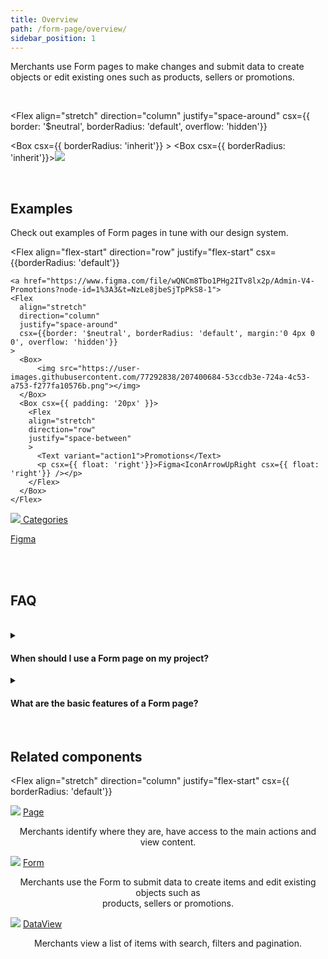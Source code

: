 ```yaml
---
title: Overview
path: /form-page/overview/
sidebar_position: 1
---
```



Merchants use Form pages to make changes and submit data to create objects or edit existing ones such as products, sellers or promotions.

<br />

<Flex
  align="stretch"
  direction="column"
  justify="space-around"
  csx={{ border: '$neutral', borderRadius: 'default', overflow: 'hidden'}}
>
  <Box csx={{ borderRadius: 'inherit'}} >
      <Box csx={{ borderRadius: 'inherit'}}><img src="https://user-images.githubusercontent.com/77292838/207400270-332fe32c-4d05-49af-afbb-d04cb8253f6b.png"></img></Box>
  </Box>
</Flex>

<br />

## Examples

Check out examples of Form pages in tune with our design system.

<Flex
  align="flex-start"
  direction="row"
  justify="flex-start"
  csx={{borderRadius: 'default'}}
>
    <a href="https://www.figma.com/file/wQNCm8Tbo1PHg2ITv8lx2p/Admin-V4-Promotions?node-id=1%3A3&t=NzLe8jbeSjTpPkS8-1">
    <Flex
      align="stretch"
      direction="column"
      justify="space-around"
      csx={{border: '$neutral', borderRadius: 'default', margin:'0 4px 0 0', overflow: 'hidden'}}
    >
      <Box>
          <img src="https://user-images.githubusercontent.com/77292838/207400684-53ccdb3e-724a-4c53-a753-f277fa10576b.png"></img>
      </Box>
      <Box csx={{ padding: '20px' }}>
        <Flex
        align="stretch"
        direction="row"
        justify="space-between"
        >
          <Text variant="action1">Promotions</Text>
          <p csx={{ float: 'right'}}>Figma<IconArrowUpRight csx={{ float: 'right'}} /></p>
        </Flex>
      </Box>
    </Flex>
  </a>
  <a href="https://www.figma.com/file/M4O0WAcWAZ7eUDPPWH6mu3/Form-Page-Template?node-id=532%3A329153&t=zLVGmlcZxsuJe7JY-1">
    <Flex
      align="stretch"
      direction="column"
      justify="space-around"
      csx={{border: '$neutral', borderRadius: 'default', margin:'0 0 0 4px',overflow: 'hidden'}}
    >
      <Box>
          <img src="https://user-images.githubusercontent.com/77292838/207400836-18132fac-062f-4fd0-befa-b7233eb516d3.png"></img>
      </Box>
      <Box csx={{ padding: '20px' }}>
        <Flex
        align="stretch"
        direction="row"
        justify="space-between"
        >
          <Text variant="action1">Categories</Text>
          <p csx={{ float: 'right'}}>Figma<IconArrowUpRight csx={{ float: 'right'}} /></p>
        </Flex>
      </Box>
    </Flex>
  </a>
</Flex>

<br />
<br />

## FAQ

<br />

<details>
  <summary><h4>When should I use a Form page on my project?</h4></summary>
  <div>
    Use a Form page when merchants need to create or edit an object, such as products, sellers or promotions. They will define an object by inputting data, selecting options and submitting them.
  </div>
</details>


<details>
  <summary><h4>What are the basic features of a Form page?</h4></summary>
  <div>
    <p>A Form page usually includes:
      <ul>
        <li>A <em>Save</em> Button for merchants to submit data when creating or editing an object.</li>
        <li>A <em>Cancel</em> Button for merchants to discard any changes and leave the form.</li>
        <li>A <em>Back</em> Button for merchants to go back to the previous screen and leave the form.</li>
        <li>A <a href="https://admin-ui.vercel.app/components/menu">Menu</a> with default actions like <em>Copy URL, Export</em> and <em>Delete</em> that usually appears in the Edit view, when the object already exists in the system. They can be adjusted according the the context you are working with.</li>
        <li>Static validation, which happens on the front end right after the user types anything.</li>
        <li>Dynamic validation, which happens on the back end after data is submitted.</li>
        <li>Form sections to separate different moments of the form, which may include:
          <ul>
            <li><strong>Input fields</strong>: <a href="https://admin-ui.vercel.app/components/text-input">TextInput</a>, <a href="https://admin-ui.vercel.app/components/text-area">TextArea</a>, <a href="https://admin-ui.vercel.app/components/number-input">NumberInput</a>, <a href="https://admin-ui.vercel.app/experimental/date-picker">DatePicker</a> and <a href="https://admin-ui.vercel.app/experimental/combobox">Combobox</a>.</li>
            <li><strong>Controls</strong>: <a href="https://admin-ui.vercel.app/components/checkbox">Checkbox</a>, <a href="https://admin-ui.vercel.app/components/radio">Radio</a>, <a href="https://admin-ui.vercel.app/components/select">Select</a> and <a href="https://admin-ui.vercel.app/components/switch">Switch</a>.</li>
            <li><strong>List</strong>: <a href="https://admin-ui.vercel.app/components/data-view">DataView</a></li>
        </ul>
      </li>
    </ul>
    </p>
  </div>
</details>


<br />

## Related components

<Flex
  align="stretch"
  direction="column"
  justify="flex-start"
  csx={{ borderRadius: 'default'}}
>
  <Box>
    <Flex
    align="center"
    direction="row"
    justify="flex-start"
    >
        <Box csx={{ width: '115px', height: '64px', left: '336px', top: '1884px'}}><a href="https://admin-ui.vercel.app/components/page"><img src="https://user-images.githubusercontent.com/77292838/191536013-c0245589-139a-423d-928a-d13cad37d57b.png"></img></a></Box>
        <Box csx={{ padding: '30px'}}>
          <Flex
          align="flex-start"
          direction="column"
          justify="flex-end"
          >
            <a href="https://admin-ui.vercel.app/components/page" csx={{ float: 'right'}}>Page<IconArrowUpRight csx={{ float: 'right'}} /></a>
            <p>Merchants identify where they are, have access to the main actions and view content.</p>
          </Flex>
        </Box>
    </Flex>
  </Box>
    <Box>
    <Flex
    align="center"
    direction="row"
    justify="flex-start"
    >
      <Box csx={{ width: '115px', height: '64px', left: '336px', top: '1884px'}}><a href="https://admin-ui.vercel.app/components/form"><img src="https://user-images.githubusercontent.com/77292838/207406473-1bea300e-1a65-49a7-a398-48a1061134ea.png"></img></a></Box>
      <Box csx={{ padding: '30px'}}>
        <Flex
        align="flex-start"
        direction="column"
        justify="flex-end"
        >
          <a href="https://admin-ui.vercel.app/components/form" csx={{ float: 'right'}}>Form<IconArrowUpRight csx={{ float: 'right'}} /></a>
          <p>Merchants use the Form to submit data to create items and edit existing objects such as <br /> products, sellers or promotions.</p>
        </Flex>
      </Box>
    </Flex>
  </Box>
    <Box>
    <Flex
    align="center"
    direction="row"
    justify="flex-start"
    >
      <Box csx={{ width: '115px', height: '64px', left: '336px', top: '1884px'}}><a href="https://admin-ui.vercel.app/components/data-view"><img src="https://user-images.githubusercontent.com/77292838/191536027-945041fc-6f1b-4aef-94a5-3edddf9717bc.png"></img></a></Box>
      <Box csx={{ padding: '30px'}}>
        <Flex
        align="flex-start"
        direction="column"
        justify="flex-end"
        >
          <a href="https://admin-ui.vercel.app/components/data-view" csx={{ float: 'right'}}>DataView<IconArrowUpRight csx={{ float: 'right'}} /></a>
          <p>Merchants view a list of items with search, filters and pagination.</p>
        </Flex>
      </Box>
    </Flex>
  </Box>
</Flex>
